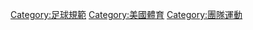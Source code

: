 {{Commons category|American football}}

[[Category:足球規範|Category:足球規範]]
[[Category:美國體育|Category:美國體育]]
[[Category:團隊運動|Category:團隊運動]]